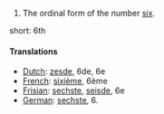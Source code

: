 # The ordinal form of the number [[six]].

short: 6th

====Translations====

*[[Dutch]]: [[zesde]], 6de, 6e
*[[French]]: [[sixième]], 6ème
*[[Frisian]]: [[sechste]], [[seisde]], 6e
*[[German]]: [[sechste]], 6.